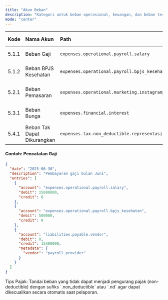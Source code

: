 ```yaml
---
title: "Akun Beban"
description: "Kategori untuk beban operasional, keuangan, dan beban terkait pajak."
mode: "center"
---
```


| Kode | Nama Akun | Path | Saldo Normal | Contoh Transaksi |
| :--- | :--- | :--- | :--- | :--- |
| 5.1.1 | Beban Gaji | `expenses.operational.payroll.salary` | Debit | Pembayaran gaji bulanan |
| 5.1.2 | Beban BPJS Kesehatan | `expenses.operational.payroll.bpjs_kesehatan` | Debit | Iuran BPJS dari perusahaan |
| 5.2.1 | Beban Pemasaran | `expenses.operational.marketing.instagram_ads` | Debit | Biaya kampanye iklan |
| 5.3.1 | Beban Bunga | `expenses.financial.interest` | Debit | Pembayaran bunga pinjaman |
| 5.4.1 | Beban Tak Dapat Dikurangkan | `expenses.tax.non_deductible.representasi` | Debit | Biaya representasi |

#### Contoh: Pencatatan Gaji

```json
{
  "date": "2025-06-30",
  "description": "Pembayaran gaji bulan Juni",
  "entries": [
    {
      "account": "expenses.operational.payroll.salary",
      "debit": 15000000,
      "credit": 0
    },
    {
      "account": "expenses.operational.payroll.bpjs_kesehatan",
      "debit": 500000,
      "credit": 0
    },
    {
      "account": "liabilities.payable.vendor",
      "debit": 0,
      "credit": 15500000,
      "metadata": {
        "vendor": "payroll_provider"
      }
    }
  ]
}

```

<Tip>
Tips Pajak: Tandai beban yang tidak dapat menjadi pengurang pajak (non-deductible) dengan sufiks `.non_deductible` atau `.nd` agar dapat dikecualikan secara otomatis saat pelaporan.
</Tip>